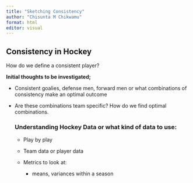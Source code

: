 ```yaml
---
title: "Sketching Consistency"
author: "Chisunta M Chikwamu"
format: html
editor: visual
---
```


## Consistency in Hockey

How do we define a consistent player?

**Initial thoughts to be investigated;**

-   Consistent goalies, defense men, forward men or what combinations of consistency make an optimal outcome

-   Are these combinations team specific? How do we find optimal combinations.

    ### Understanding Hockey Data or what kind of data to use:

    -   Play by play

    -   Team data or player data

    -   Metrics to look at:

        -   means, variances within a season
